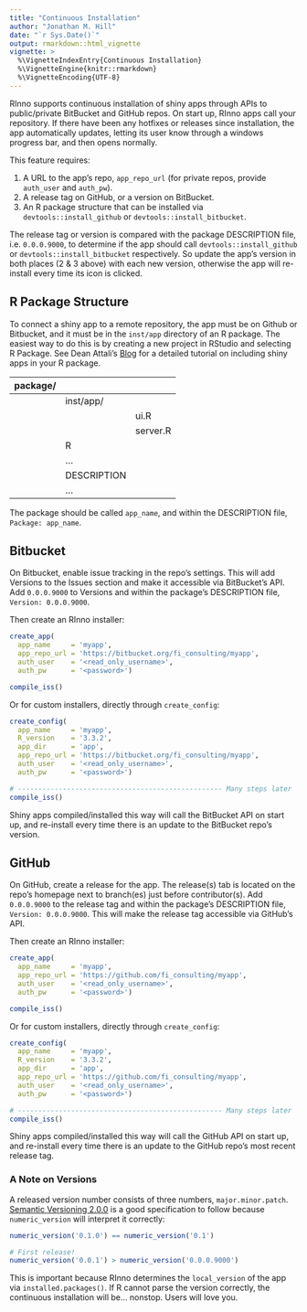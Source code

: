 ```yaml
---
title: "Continuous Installation"
author: "Jonathan M. Hill"
date: "`r Sys.Date()`"
output: rmarkdown::html_vignette
vignette: >
  %\VignetteIndexEntry{Continuous Installation}
  %\VignetteEngine{knitr::rmarkdown}
  %\VignetteEncoding{UTF-8}
---
```


RInno supports continuous installation of shiny apps through APIs to public/private BitBucket and GitHub repos. On start up, RInno apps call your repository. If there have been any hotfixes or releases since installation, the app automatically updates, letting its user know through a windows progress bar, and then opens normally. 

This feature requires:

1. A URL to the app's repo, `app_repo_url` (for private repos, provide `auth_user` and `auth_pw`).
2. A release tag on GitHub, or a version on BitBucket.
3. An R package structure that can be installed via `devtools::install_github` or `devtools::install_bitbucket`.

The release tag or version is compared with the package DESCRIPTION file, i.e. `0.0.0.9000`, to determine if the app should call `devtools::install_github` or `devtools::install_bitbucket` respectively. So update the app's version in both places (2 & 3 above) with each new version, otherwise the app will re-install every time its icon is clicked.


## R Package Structure

To connect a shiny app to a remote repository, the app must be on Github or Bitbucket, and it must be in the `inst/app` directory of an R package. The easiest way to do this is by creating a new project in RStudio and selecting R Package.  See Dean Attali's [Blog](http://deanattali.com/2015/04/21/r-package-shiny-app/) for a detailed tutorial on including shiny apps in your R package.

| package/ |      |         |
|------:   |:-----|:--------|
|          |inst/app/ |     |
|          |      |ui.R     |
|          |      |server.R |
|          |R     |         |
|          |...   |         |
|          |DESCRIPTION|    |
|          |...   |         |

The package should be called `app_name`, and within the DESCRIPTION file, `Package: app_name`.


## Bitbucket

On Bitbucket, enable issue tracking in the repo's settings. This will add Versions to the Issues section and make it accessible via BitBucket's API. Add `0.0.0.9000` to Versions and within the package's DESCRIPTION file, `Version: 0.0.0.9000`.

Then create an RInno installer:

```r
create_app(
  app_name     = 'myapp', 
  app_repo_url = 'https://bitbucket.org/fi_consulting/myapp',
  auth_user    = '<read_only_username>',
  auth_pw      = '<password>')

compile_iss()
```

Or for custom installers, directly through `create_config`:

```r
create_config(
  app_name     = 'myapp', 
  R_version    = '3.3.2', 
  app_dir      = 'app', 
  app_repo_url = 'https://bitbucket.org/fi_consulting/myapp',
  auth_user    = '<read_only_username>', 
  auth_pw      = '<password>')

# -------------------------------------------------- Many steps later
compile_iss()
```

Shiny apps compiled/installed this way will call the BitBucket API on start up, and re-install every time there is an update to the BitBucket repo's version.


## GitHub

On GitHub, create a release for the app. The release(s) tab is located on the repo's homepage next to branch(es) just before contributor(s). Add `0.0.0.9000` to the release tag and within the package's DESCRIPTION file, `Version: 0.0.0.9000`. This will make the release tag accessible via GitHub's API. 

Then create an RInno installer:

```r
create_app(
  app_name     = 'myapp', 
  app_repo_url = 'https://github.com/fi_consulting/myapp',
  auth_user    = '<read_only_username>',
  auth_pw      = '<password>')

compile_iss()
```

Or for custom installers, directly through `create_config`:

```r
create_config(
  app_name     = 'myapp', 
  R_version    = '3.3.2', 
  app_dir      = 'app', 
  app_repo_url = 'https://github.com/fi_consulting/myapp',
  auth_user    = '<read_only_username>', 
  auth_pw      = '<password>')

# -------------------------------------------------- Many steps later
compile_iss()
```

Shiny apps compiled/installed this way will call the GitHub API on start up, and re-install every time there is an update to the GitHub repo's most recent release tag.


### A Note on Versions
A released version number consists of three numbers, `major.minor.patch`. [Semantic Versioning 2.0.0](http://semver.org/) is a good specification to follow because `numeric_version` will interpret it correctly:

```r
numeric_version('0.1.0') == numeric_version('0.1')
```

```r
# First release!
numeric_version('0.0.1') > numeric_version('0.0.0.9000')
```

This is important because RInno determines the `local_version` of the app via `installed.packages()`. If R cannot parse the version correctly, the continuous installation will be... nonstop. Users will love you.





